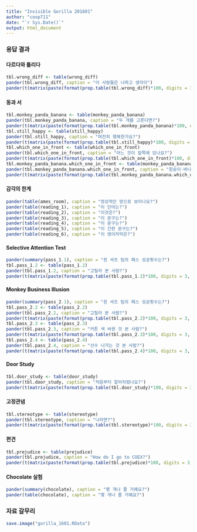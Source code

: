 ```yaml
---
title: "Invisible Gorilla 201601"
author: "coop711"
date: "`r Sys.Date()`"
output: html_document
---
```


<!--
### Data

#### Read In

```r
# library(xlsx)
library(pander)
library(ggplot2)
options(digits=3)
# gorilla <- read.xlsx("../data/gorilla0601.xlsx", 1, startRow = 2, endRow = 66, header = FALSE, colIndex = c(3:7, 9:31), colClasses = c(rep("character", 17), "numeric", "character", "numeric", rep("character", 6), "numeric", "character"))
load("./gorilla_0601.rda")
str(gorilla)
```

#### Management

```r
names(gorilla) <- c("dept", "id", "name", "year", "e.mail", "cell.no", "Q1", "Q2.1", "Q2.2", "Q2.3", "Q3", "Q4.1", "Q4.2", "Q4.3", "Q4.4", "Q4.5", "Q4.6", "Q5.1", "Q5.2", "Q6.1", "Q6.2", "Q6.3", "Q6.4", "Q7", "Q8", "Q9", "Q10", "group")
gorilla$dept <- factor(gorilla$dept)
gorilla$year <- factor(gorilla$year)
gorilla$group <- factor(gorilla$group, levels = c("Red", "Black"))
str(gorilla)
wrong_diff <- factor(gorilla$Q1, levels = c("가", "나"), labels = c("틀리다", "다르다"))
monkey_panda_banana <- factor(gorilla$Q2.1, levels = c("가", "나", "다"), labels = c("원숭이와 바나나", "원숭이와 팬더", "팬더와 바나나"))
still_happy <- factor(gorilla$Q2.2, levels = c("가", "나"), labels = c("행복해 보인다", "행복해 보이지 않는다"))
which_one_in_front <- factor(gorilla$Q2.3, levels = c("가", "나", "다"), labels = c("맨 위의 비행접시", "중간 위치 비행접시", "맨 아래 비행접시"))
ames_room <- factor(gorilla$Q3, levels = c("가", "나"), labels = c("정상적인 방이다", "아니다"))
reading_1 <- factor(gorilla$Q4.1, levels = c("수영", "누영"))
reading_2 <- factor(gorilla$Q4.2, levels = c("미특보살", "미륵보살"))
reading_3 <- factor(gorilla$Q4.3, levels = c("248", "2나8"))
reading_4 <- factor(gorilla$Q4.4, levels = c("너와나", "너와4"))
reading_5 <- factor(gorilla$Q4.5, levels = c("새농어촌건설운동", "애농어촌건설운동"), labels = c("새농어촌건설운동", "모르겠다"))
reading_6 <- factor(gorilla$Q4.6, levels = c("TAE CAT", "TAE CHT", "THE CAT", "THE CHT"))
pass_1.1 <- gorilla$Q5.1
pass_1.2 <- factor(gorilla$Q5.2, levels = c("가", "나"), labels = c("보았다", "못 보았다"))
pass_2.1 <- gorilla$Q6.1
pass_2.2 <- factor(gorilla$Q6.2, levels = c("가", "나"), labels = c("보았다", "못 보았다"))
pass_2.3 <- factor(gorilla$Q6.3, levels = c("가", "나"), labels = c("보았다", "못 보았다"))
pass_2.4 <- factor(gorilla$Q6.4, levels = c("가", "나"), labels = c("보았다", "못 보았다"))
door_study <- factor(gorilla$Q7, levels = c("가", "나"), labels = c("알아차렸다", "몰랐다"))
stereotype <- factor(gorilla$Q8, levels = c("가", "나"), labels = c("무시한다", "팻말에 따른다"))
prejudice <- factor(gorilla$Q9, levels = c("가", "나", "다"), labels = c("동등하게", "백인 우호", "동남아인 우호"))
chocolate <- gorilla$Q10
ls()
```
-->

### 응답 결과

#### 다르다와 틀리다

```r
tbl.wrong_diff <- table(wrong_diff)
pander(tbl.wrong_diff, caption = "이 사람들은 나하고 생각이")
pander(t(matrix(paste(format(prop.table(tbl.wrong_diff)*100, digits = 3, nsmall = 1), "%", sep = ""), nrow = dim(tbl.wrong_diff)[1], dimnames = dimnames(tbl.wrong_diff))))
```

#### 동과 서

```r
tbl.monkey_panda_banana <- table(monkey_panda_banana)
pander(tbl.monkey_panda_banana, caption = "두 개를 고른다면?")
pander(t(matrix(paste(format(prop.table(tbl.monkey_panda_banana)*100, digits = 3, nsmall = 1), "%", sep = ""), nrow = dim(tbl.monkey_panda_banana)[1], dimnames = dimnames(tbl.monkey_panda_banana))))
tbl.still_happy <- table(still_happy)
pander(tbl.still_happy, caption = "여전히 행복한가요?")
pander(t(matrix(paste(format(prop.table(tbl.still_happy)*100, digits = 3, nsmall = 1), "%", sep = ""), nrow = dim(tbl.still_happy)[1], dimnames = dimnames(tbl.still_happy))))
tbl.which_one_in_front <- table(which_one_in_front)
pander(tbl.which_one_in_front, caption = "어느 것이 앞쪽에 있나요?")
pander(t(matrix(paste(format(prop.table(tbl.which_one_in_front)*100, digits = 3, nsmall = 1), "%", sep = ""), nrow = dim(tbl.which_one_in_front)[1], dimnames = dimnames(tbl.which_one_in_front))))
tbl.monkey_panda_banana.which_one_in_front <- table(monkey_panda_banana, which_one_in_front)
pander(tbl.monkey_panda_banana.which_one_in_front, caption = "원숭이-바나나-팬더 vs 어느 것이 앞쪽에 있나요?")
pander(t(matrix(paste(format(prop.table(tbl.monkey_panda_banana.which_one_in_front)*100, digits = 3, nsmall = 1), "%", sep = ""), nrow = dim(tbl.monkey_panda_banana.which_one_in_front)[1], dimnames = dimnames(tbl.monkey_panda_banana.which_one_in_front))))
```

#### 감각의 한계

```r
pander(table(ames_room), caption = "정상적인 방으로 보이나요?")
pander(table(reading_1), caption = "이 단어는?")
pander(table(reading_2), caption = "이것은?")
pander(table(reading_3), caption = "이 문구는?")
pander(table(reading_4), caption = "이 문구는?")
pander(table(reading_5), caption = "이 간판 문구는?")
pander(table(reading_6), caption = "이 영어자막은?")
```

#### Selective Attention Test

```r
pander(summary(pass_1.1), caption = "흰 셔츠 팀의 패스 성공횟수는?")
tbl.pass_1.2 <- table(pass_1.2)
pander(tbl.pass_1.2, caption = "고릴라 본 사람?")
pander(t(matrix(paste(format(prop.table(tbl.pass_1.2)*100, digits = 3, nsmall = 1), "%", sep = ""), nrow = dim(tbl.pass_1.2)[1], dimnames = dimnames(tbl.pass_1.2))))
```

#### Monkey Business Illusion

```r
pander(summary(pass_2.1), caption = "흰 셔츠 팀의 패스 성공횟수는?")
tbl.pass_2.2 <- table(pass_2.2)
pander(tbl.pass_2.2, caption = "고릴라 본 사람?")
pander(t(matrix(paste(format(prop.table(tbl.pass_2.2)*100, digits = 3, nsmall = 1), "%", sep = ""), nrow = dim(tbl.pass_2.2)[1], dimnames = dimnames(tbl.pass_2.2))))
tbl.pass_2.3 <- table(pass_2.3)
pander(tbl.pass_2.3, caption = "커튼 색 바뀐 것 본 사람?")
pander(t(matrix(paste(format(prop.table(tbl.pass_2.3)*100, digits = 3, nsmall = 1), "%", sep = ""), nrow = dim(tbl.pass_2.3)[1], dimnames = dimnames(tbl.pass_2.3))))
tbl.pass_2.4 <- table(pass_2.4)
pander(tbl.pass_2.4, caption = "선수 나가는 것 본 사람?")
pander(t(matrix(paste(format(prop.table(tbl.pass_2.4)*100, digits = 3, nsmall = 1), "%", sep = ""), nrow = dim(tbl.pass_2.4)[1], dimnames = dimnames(tbl.pass_2.4))))
```

#### Door Study

```r
tbl.door_study <- table(door_study)
pander(tbl.door_study, caption = "처음부터 알아차렸나요?")
pander(t(matrix(paste(format(prop.table(tbl.door_study)*100, digits = 3, nsmall = 1), "%", sep = ""), nrow = dim(tbl.door_study)[1], dimnames = dimnames(tbl.door_study))))
```

#### 고정관념

```r
tbl.stereotype <- table(stereotype)
pander(tbl.stereotype, caption = "나라면?")
pander(t(matrix(paste(format(prop.table(tbl.stereotype)*100, digits = 3, nsmall = 1), "%", sep = ""), nrow = dim(tbl.stereotype)[1], dimnames = dimnames(tbl.stereotype))))
```

#### 편견

```r
tbl.prejudice <- table(prejudice)
pander(tbl.prejudice, caption = "How do I go to COEX?")
pander(t(matrix(paste(format(prop.table(tbl.prejudice)*100, digits = 3, nsmall = 1), "%", sep = ""), nrow = dim(tbl.prejudice)[1], dimnames = dimnames(tbl.prejudice))))
```

#### Chocolate 실험

```r
pander(summary(chocolate), caption = "몇 개나 줄 거예요?")
pander(table(chocolate), caption = "몇 개나 줄 거예요?")
```


### 자료 갈무리

```r
save.image("gorilla_1601.RData")
```
